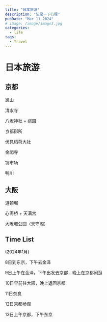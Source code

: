 ```yaml
---
title: "日本旅游"
description: "记录一下行程"
pubDate: "Mar 11 2024"
# image: /image/image3.jpg
categories:
  - life
tags:
  - Travel
---
```


# 日本旅游

## 京都

岚山

清水寺

八坂神社 + 祺园

京都御所

伏見稻荷大社

金閣寺

锦市场

鸭川

## 大阪

道顿堀

心斋桥 + 天满宫

大阪城公园（天守阁）

## Time List

(2024年1月)

8日到东京，下午去金泽

9日上午在金泽，下午出发去京都，晚上在京都闲逛

10日早前往大阪，晚上返回京都

11日奈良

12日京都参观

13日上午京都，下午东京
